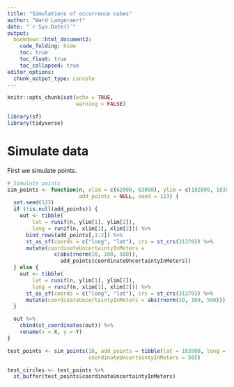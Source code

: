 ```yaml
---
title: "Simulations of occurrence cubes"
author: "Ward Langeraert"
date: "`r Sys.Date()`"
output:
  bookdown::html_document2:
    code_folding: hide
    toc: true
    toc_float: true
    toc_collapsed: true
editor_options: 
  chunk_output_type: console
---
```


```r
knitr::opts_chunk$set(echo = TRUE,
                      warning = FALSE)

library(sf)
library(tidyverse)
```

# Simulate data

First we simulate points.

```r
# Simulate points
sim_points <- function(n, xlim = c(62000, 63000), ylim = c(182000, 183000),
                       add_points = NULL, seed = 123) {
  set.seed(123)
  if (!is.null(add_points)) {
    out <- tibble(
        lat = runif(n, ylim[1], ylim[2]),
        long = runif(n, xlim[1], xlim[2])) %>%
      bind_rows(add_points[,1:2]) %>%
      st_as_sf(coords = c("long", "lat"), crs = st_crs(31370)) %>%
      mutate(coordinateUncertaintyInMeters = 
               c(abs(rnorm(10, 100, 500)), 
                 add_points$coordinateUncertaintyInMeters))
  } else {
    out <- tibble(
        lat = runif(n, ylim[1], ylim[2]),
        long = runif(n, xlim[1], xlim[2])) %>%
      st_as_sf(coords = c("long", "lat"), crs = st_crs(31370)) %>%
      mutate(coordinateUncertaintyInMeters = abs(rnorm(10, 100, 500)))
  }

  out %>%
    cbind(st_coordinates(out)) %>%
    rename(x = X, y = Y)
}
```

```r
test_points <- sim_points(10, add_points = tibble(lat = 183900, long = 64000,
                          coordinateUncertaintyInMeters = 50))

test_circles <- test_points %>%
  st_buffer(test_points$coordinateUncertaintyInMeters)
```
